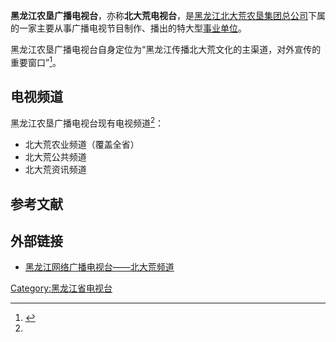 {{expand|time=2014-01-07T03:55:13+00:00}}
{{refimprove|time=2014-01-07T03:55:13+00:00}}
{{Infobox PRCG| color=#014099
|机构名称 = 黑龙江农垦广播电视台
|保留牌子 = 
|标志1 = [[File:BeidahuangTV.png|170px]]
|标志1说明 = 
|职位1 =台长
|人员1 = [[刘玉华|刘玉华]]
|职位2 = 副台长
|人员2 = 
|成立时间 = 
|上级机构 = [[黑龙江北大荒农垦集团总公司|黑龙江北大荒农垦集团总公司]]
|机构类型 = 黑龙江北大荒农垦集团总公司直属事业单位
|行政级别 = 副地厅级
|官网 = {{URL|http://nk.hljtv.com/}}
|地址1 = {{CHN}}[[黑龙江省|黑龙江省]][[哈尔滨市|哈尔滨市]][[南岗区|南岗区]]红旗大街210号
}}
'''黑龙江农垦广播电视台'''，亦称'''北大荒电视台'''，是[[黑龙江北大荒农垦集团总公司|黑龙江北大荒农垦集团总公司]]下属的一家主要从事广播电视节目制作、播出的特大型[[事业单位|事业单位]]。

黑龙江农垦广播电视台自身定位为“黑龙江传播北大荒文化的主渠道，对外宣传的重要窗口”<ref name="js">{{Cite web |url=http://nk.hljtv.com/html/wzjs/nktvjs/ |title=黑龙江农垦广播电视台介绍 |accessdate=2014-01-07 |archive-date=2014-01-07 |archive-url=https://web.archive.org/web/20140107082124/http://nk.hljtv.com/html/wzjs/nktvjs/ |dead-url=no }}</ref>。

== 电视频道 ==
黑龙江农垦广播电视台现有电视频道<ref name="js" />：
* 北大荒农业频道（覆盖全省）
* 北大荒公共频道
* 北大荒资讯频道

== 参考文献 ==
{{Reflist|1}}

== 外部链接 ==
* [https://web.archive.org/web/20140107082128/http://nk.hljtv.com/ 黑龙江网络广播电视台——北大荒频道]

{{中国的农业类电视频道}}
{{中华人民共和国广播电视网络}}
{{中国电视小作品}}
{{Agri-stub}}

[[Category:黑龙江省电视台|Category:黑龙江省电视台]]